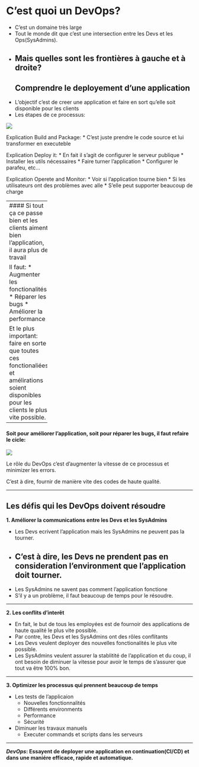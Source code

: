 # C'est quoi un DevOps?

* C'est un domaine très large
* Tout le monde dit que c'est une intersection entre les Devs et les Ops(SysAdmins).
* Mais quelles sont les frontières à gauche et à droite?
-----------------
## Comprendre le deployement d'une application

* L'objectif c'est de creer une application et faire en sort qu'elle soit disponible pour les clients
* Les étapes de ce processus:

![](https://s3.rezel.net/codimd/uploads/upload_19354c0a13ed1b52974064d3e29549bd.png)


Explication Build and Package: 
* C'est juste prendre le code source et lui transformer en executeble

Explication Deploy it:
* En fait il s'agit de configurer le serveur publique
    * Installer les utils nécessaires
    * Faire turner l'application
    * Configurer le parafeu, etc...

Explication Operete and Monitor:
* Voir si l'application tourne bien
* Si les utilisateurs ont des problèmes avec alle 
* S'elle peut supporter beaucoup de charge

---------------
#### Si tout ça ce passe bien et les clients aiment bien l'application, il aura plus de travail

Il faut:
* Augmenter les fonctionalités
* Réparer les bugs
* Améliorer la performance

Et le plus important: faire en sorte que toutes ces fonctionaliées et amélirations soient disponibles pour les clients le plus vite possible.

------------

#### Soit pour améliorer l'application, soit pour réparer les bugs, il faut refaire le cicle:

![](https://s3.rezel.net/codimd/uploads/upload_1f69082492a9022d9a5d6cf5101d8e9b.png)

Le rôle du DevOps c'est d'augmenter la vitesse de ce processus et minimizer les errors.

C'est à dire, fournir de manière vite des codes de haute qualité.

--------------

## Les défis qui les DevOps doivent résoudre

**1. Améliorer la communications entre les Devs et les SysAdmins**

* Les Devs ecrivent l'application mais les SysAdmins ne peuvent pas la tourner.
* C'est à dire, les Devs ne prendent pas en consideration l'environment que l'application doit tourner.
--------
* Les SysAdmins ne savent pas comment l'application fonctione
* S'il y a un problème, il faut beaucoup de temps pour le résoudre.

----------

**2. Les conflits d'interêt**

* En fait, le but de tous les employées est de fournoir des applications de haute qualité le plus vite possible.
* Par contre, les Devs et les SysAdmins ont des rôles conflitants
* Les Devs veulent deployer des nouvelles fonctionalités le plus vite possible.
* Les SysAdmins veulent assurer la stablitité de l'application et du coup, il ont besoin de diminuer la vitesse pour avoir le temps de s'assurer que tout va être 100% bon.

-------------

**3. Optimizer les processus qui prennent beaucoup de temps**

* Les tests de l'applicaion
    * Nouvelles fonctionnalités
    * Différents environments
    * Performance
    * Sécurité
* Diminuer les travaux manuels
    * Executer commands et scripts dans les serveurs

-------

***DevOps*: Essayent de deployer une application en continuation(CI/CD) et dans une maniére efficace, rapide et automatique.**

